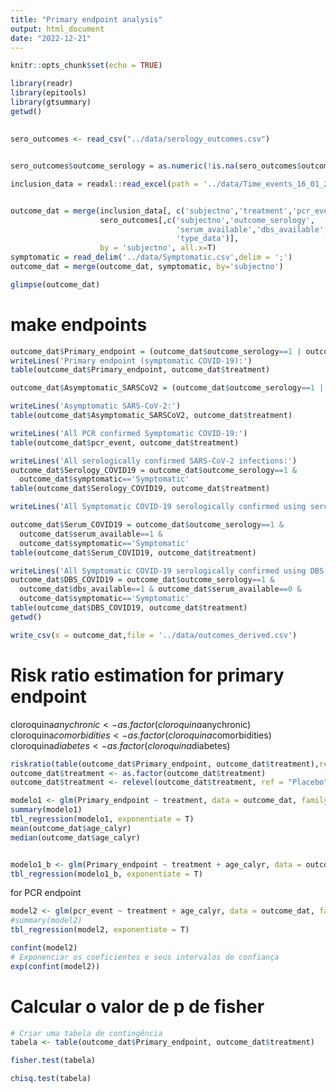 ---
title: "Primary endpoint analysis"
output: html_document
date: "2022-12-21"
---

```{r setup, include=FALSE}
knitr::opts_chunk$set(echo = TRUE)

library(readr)
library(epitools)
library(gtsummary)
getwd()

```

## 



```{r load_data}
sero_outcomes <- read_csv("../data/serology_outcomes.csv")


sero_outcomes$outcome_serology = as.numeric(!is.na(sero_outcomes$outcome))

inclusion_data = readxl::read_excel(path = '../data/Time_events_16_01_2023_REVISED_MM_WS_Latest_FINAL_19_01_23.xlsx') #C:/Academico/Projetos/Cloroquina/Time_events_16_01_2023_REVISED_MM_WS_Latest_FINAL_19_01_23.xlsx'


outcome_dat = merge(inclusion_data[, c('subjectno','treatment','pcr_event', 'age_calyr')], # , 'sex', "anychronic", "comorbidities", "diabetes", "bmi" 
                    sero_outcomes[,c('subjectno','outcome_serology',
                                     'serum_available','dbs_available',
                                     'type_data')],
                    by = 'subjectno', all.x=T)
symptomatic = read_delim('../data/Symptomatic.csv',delim = ';')
outcome_dat = merge(outcome_dat, symptomatic, by='subjectno')

glimpse(outcome_dat)


```



# make endpoints

```{r, echo=F}
outcome_dat$Primary_endpoint = (outcome_dat$outcome_serology==1 | outcome_dat$pcr_event==1) & outcome_dat$symptomatic=='Symptomatic'
writeLines('Primary endpoint (symptomatic COVID-19):')
table(outcome_dat$Primary_endpoint, outcome_dat$treatment)

outcome_dat$Asymptomatic_SARSCoV2 = (outcome_dat$outcome_serology==1 | outcome_dat$pcr_event==1) & outcome_dat$symptomatic=='Asymptomatic'

writeLines('Asymptomatic SARS-CoV-2:')
table(outcome_dat$Asymptomatic_SARSCoV2, outcome_dat$treatment)

writeLines('All PCR confirmed Symptomatic COVID-19:')
table(outcome_dat$pcr_event, outcome_dat$treatment)

writeLines('All serologically confirmed SARS-CoV-2 infections:')
outcome_dat$Serology_COVID19 = outcome_dat$outcome_serology==1 & 
  outcome_dat$symptomatic=='Symptomatic'
table(outcome_dat$Serology_COVID19, outcome_dat$treatment)

writeLines('All Symptomatic COVID-19 serologically confirmed using serum:')

outcome_dat$Serum_COVID19 = outcome_dat$outcome_serology==1 &
  outcome_dat$serum_available==1 &
  outcome_dat$symptomatic=='Symptomatic'
table(outcome_dat$Serum_COVID19, outcome_dat$treatment)

writeLines('All Symptomatic COVID-19 serologically confirmed using DBS:')
outcome_dat$DBS_COVID19 = outcome_dat$outcome_serology==1 &
  outcome_dat$dbs_available==1 & outcome_dat$serum_available==0 &
  outcome_dat$symptomatic=='Symptomatic'
table(outcome_dat$DBS_COVID19, outcome_dat$treatment)
getwd()

write_csv(x = outcome_dat,file = '../data/outcomes_derived.csv')
```

# Risk ratio estimation for primary endpoint
cloroquina$anychronic <- as.factor(cloroquina$anychronic)
cloroquina$comorbidities <- as.factor(cloroquina$comorbidities)
cloroquina$diabetes <- as.factor(cloroquina$diabetes)

```{r}
riskratio(table(outcome_dat$Primary_endpoint, outcome_dat$treatment),rev='rows',method = 'wald')
outcome_dat$treatment <- as.factor(outcome_dat$treatment)
outcome_dat$treatment <- relevel(outcome_dat$treatment, ref = "Placebo")

modelo1 <- glm(Primary_endpoint ~ treatment, data = outcome_dat, family=poisson(link='log'))
summary(modelo1)
tbl_regression(modelo1, exponentiate = T)
mean(outcome_dat$age_calyr)
median(outcome_dat$age_calyr)



```

```{r}
modelo1_b <- glm(Primary_endpoint ~ treatment + age_calyr, data = outcome_dat, family=poisson(link='log'))
tbl_regression(modelo1_b, exponentiate = T)

```


for PCR endpoint

```{r}
model2 <- glm(pcr_event ~ treatment + age_calyr, data = outcome_dat, family=poisson(link='log'))
#summary(model2)
tbl_regression(model2, exponentiate = T)

confint(model2)
# Exponenciar os coeficientes e seus intervalos de confiança
exp(confint(model2))

```
# Calcular o valor de p de fisher

```{r}
# Criar uma tabela de contingência
tabela <- table(outcome_dat$Primary_endpoint, outcome_dat$treatment)
```


```{r}
fisher.test(tabela)
```

```{r}
chisq.test(tabela)
```

